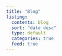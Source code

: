 ```yaml
---
title: "Blog"
listing:
  contents: blog
  sort: "date desc"
  type: default
  categories: true
  feed: true
---
```

